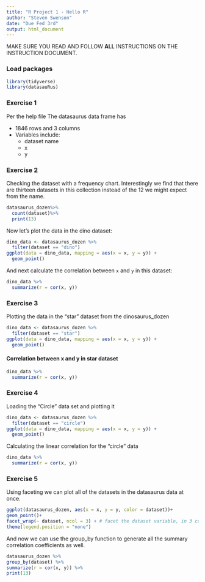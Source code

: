 ```yaml
---
title: "R Project 1 - Hello R"
author: "Steven Swenson"
date: "Due Fed 3rd"
output: html_document
---
```


MAKE SURE YOU READ AND FOLLOW **ALL** INSTRUCTIONS ON THE INSTRUCTION DOCUMENT. 

### Load packages

```r
library(tidyverse) 
library(datasauRus)
```


### Exercise 1

Per the help file 
The datasaurus data frame has 
  
  * 1846 rows and 3 columns
  * Variables include:
     + dataset name
     + x
     + y 
  
  

### Exercise 2

Checking the dataset with a frequency chart. Interestingly we find that there are thirteen datasets in this collection instead of the 12 we might expect from the name.

```r
datasaurus_dozen%>%
  count(dataset)%>%
  print(13)
```

Now let's plot the data in the dino dataset:

```r
dino_data <- datasaurus_dozen %>%
  filter(dataset == "dino")
ggplot(data = dino_data, mapping = aes(x = x, y = y)) +
  geom_point()
```

And next calculate the correlation between `x` and `y` in this dataset:

```r
dino_data %>%
  summarize(r = cor(x, y))
```

### Exercise 3

Plotting the data in the "star" dataset from the dinosaurus_dozen



```r
dino_data <- datasaurus_dozen %>%
  filter(dataset == "star")
ggplot(data = dino_data, mapping = aes(x = x, y = y)) +
  geom_point()

```

#### Correlation between x and y in star dataset 
 
```r

dino_data %>%
  summarize(r = cor(x, y))

```

### Exercise 4

Loading the "Circle" data set and plotting it

```r
dino_data <- datasaurus_dozen %>%
  filter(dataset == "circle")
ggplot(data = dino_data, mapping = aes(x = x, y = y)) +
  geom_point()

```


Calculating the linear correlation for the "circle" data 
```r
dino_data %>%
  summarize(r = cor(x, y))


```

### Exercise 5


Using faceting we can plot all of the datasets in the datasaurus data at once.

```r

ggplot(datasaurus_dozen, aes(x = x, y = y, color = dataset))+
geom_point()+
facet_wrap(~ dataset, ncol = 3) + # facet the dataset variable, in 3 cols
theme(legend.position = "none")
```
And now we can use the group_by function to generate all the summary correlation coefficients as well.

```r
datasaurus_dozen %>%
group_by(dataset) %>%
summarize(r = cor(x, y)) %>%
print(13)
```
